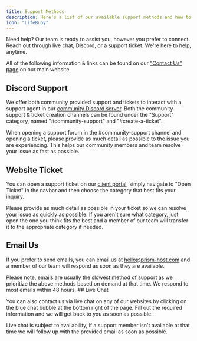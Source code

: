```yaml
---
title: Support Methods
description: Here's a list of our available support methods and how to access them.
icon: "LifeBuoy"
---
```


Need help? Our team is ready to assist you, however you prefer to connect. Reach out through live chat, Discord, or a support ticket. We're here to help, anytime.

All of the following information & links can be found on our ["Contact Us" page](https://prism-host.com/contact) on our main website.

## Discord Support

We offer both community provided support and tickets to interact with a support agent in our [community Discord server](https://prism-host.com/discord). 
Both the community support & ticket creation channels can be found under the "Support" category, named "#community-support" and "#create-a-ticket".

<Callout type="info">
    When opening a support forum in the #community-support channel and opening a ticket, please provide as much detail as possible to the issue you are experiencing. This helps our community members and team resolve your issue as fast as possible.
</Callout>

## Website Ticket 

You can open a support ticket on our [client portal](https://client.prism-host.com/submitticket.php), simply navigate to "Open Ticket" in the navbar and then choose the category that best fits your inquiry.

<Callout type="info">
    Please provide as much detail as possible in your ticket so we can resolve your issue as quickly as possible. If you aren't sure what category, just open the one you think fits the best and a member of our team will transfer it to the appropriate category if needed.
</Callout>

## Email Us

If you prefer to send emails, you can email us at [hello@prism-host.com](mailto:hello@prism-host.com) and a member of our team will respond as soon as they are available.

<Callout type="info">
    Please note, emails are usually the slowest method of support as we prioritize the above methods based on demand at that time. We respond to most emails within 48 hours.
</Callout>
## Live Chat

You can also contact us via live chat on any of our websites by clicking on the blue chat bubble at the bottom right of the page. Fill out the required information and we will get back to you as soon as possible.

<Callout type="info">
    Live chat is subject to availability, if a support member isn't available at that time we will follow up with the provided email as soon as possible.
</Callout>